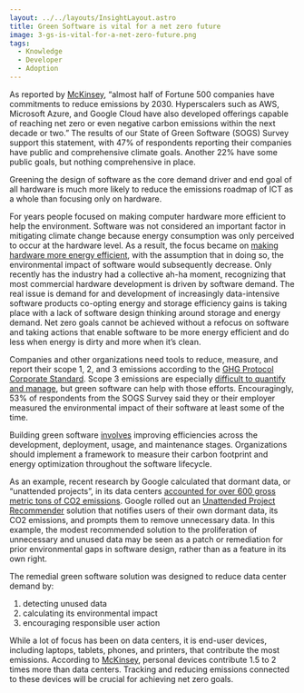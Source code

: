 ```yaml
---
layout: ../../layouts/InsightLayout.astro
title: Green Software is vital for a net zero future
image: 3-gs-is-vital-for-a-net-zero-future.png
tags:
  - Knowledge
  - Developer
  - Adoption
---
```


As reported by [McKinsey](https://www.mckinsey.com/capabilities/mckinsey-digital/our-insights/tech-forward/making-software-and-data-architectures-more-sustainable), “almost half of Fortune 500 companies have commitments to reduce emissions by 2030. Hyperscalers such as AWS, Microsoft Azure, and Google Cloud have also developed offerings capable of reaching net zero or even negative carbon emissions within the next decade or two.” The results of our State of Green Software (SOGS) Survey support this statement, with 47% of respondents reporting their companies have public and comprehensive climate goals. Another 22% have some public goals, but nothing comprehensive in place.

Greening the design of software as the core demand driver and end goal of all hardware is much more likely to reduce the emissions roadmap of ICT as a whole than focusing only on hardware.

For years people focused on making computer hardware more efficient to help the environment. Software was not considered an important factor in mitigating climate change because energy consumption was only perceived to occur at the hardware level. As a result, the focus became on [making hardware more energy efficient](https://ieeexplore.ieee.org/document/8988834), with the assumption that in doing so, the environmental impact of software would subsequently decrease. Only recently has the industry had a collective ah-ha moment, recognizing that most commercial hardware development is driven by software demand. The real issue is demand for and development of increasingly data-intensive software products co-opting energy and storage efficiency gains is taking place with a lack of software design thinking around storage and energy demand. Net zero goals cannot be achieved without a refocus on software and taking actions that enable software to be more energy efficient and do less when energy is dirty and more when it’s clean.

Companies and other organizations need tools to reduce, measure, and report their scope 1, 2, and 3 emissions according to the [GHG Protocol Corporate Standard](https://ghgprotocol.org/corporate-standard). Scope 3 emissions are especially [difficult to quantify and manage](https://www.thoughtworks.com/en-us/insights/articles/three-ways-clean-tech-can-help-you-tackle-scope-three-emissions), but green software can help with those efforts. Encouragingly, 53% of respondents from the SOGS Survey said they or their employer measured the environmental impact of their software at least some of the time.

Building green software [involves](https://www.tcs.com/what-we-do/research/white-paper/greening-software-net-zero-emissions-sustainability) improving efficiencies across the development, deployment, usage, and maintenance stages. Organizations should implement a framework to measure their carbon footprint and energy optimization throughout the software lifecycle.

As an example, recent research by Google calculated that dormant data, or “unattended projects”, in its data centers [accounted for over 600 gross metric tons of CO2 emissions](https://cloud.google.com/blog/topics/sustainability/new-tools-to-measure-and-reduce-your-environmental-impact?utm_medium=podcast&utm_source=bcast&utm_campaign=environment-variables). Google rolled out an [Unattended Project Recommender](https://cloud.google.com/blog/products/identity-security/google-cloud-launches-unattended-project-recommender) solution that notifies users of their own dormant data, its CO2 emissions, and prompts them to remove unnecessary data. In this example, the modest recommended solution to the proliferation of unnecessary and unused data may be seen as a patch or remediation for prior environmental gaps in software design, rather than as a feature in its own right.

The remedial green software solution was designed to reduce data center demand by:

1.  detecting unused data
2.  calculating its environmental impact
3.  encouraging responsible user action

While a lot of focus has been on data centers, it is end-user devices, including laptops, tablets, phones, and printers, that contribute the most emissions. According to [McKinsey](https://www.mckinsey.com/capabilities/mckinsey-digital/our-insights/the-green-it-revolution-a-blueprint-for-cios-to-combat-climate-change), personal devices contribute 1.5 to 2 times more than data centers. Tracking and reducing emissions connected to these devices will be crucial for achieving net zero goals.
